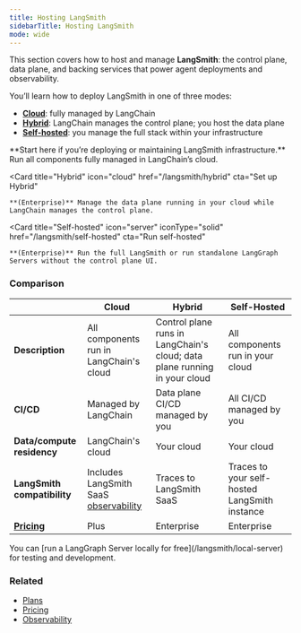 ```yaml
---
title: Hosting LangSmith
sidebarTitle: Hosting LangSmith
mode: wide
---
```


This section covers how to host and manage **LangSmith**: the control plane, data plane, and backing services that power agent deployments and observability.

You’ll learn how to deploy LangSmith in one of three modes:
- [**Cloud**](/langsmith/cloud): fully managed by LangChain
- [**Hybrid**](/langsmith/hybrid): LangChain manages the control plane; you host the data plane
- [**Self-hosted**](/langsmith/self-hosted): you manage the full stack within your infrastructure

<Callout icon="building" color="#2563EB" iconType="regular">
**Start here if you’re deploying or maintaining LangSmith infrastructure.**
</Callout>

<Columns cols={3}>
  <Card
    title="Cloud"
    icon="cloud"
    iconType="solid"
    href="/langsmith/cloud"
    cta="Get started"
  >
    Run all components fully managed in LangChain’s cloud.
  </Card>

  <Card
    title="Hybrid"
    icon="cloud"
    href="/langsmith/hybrid"
    cta="Set up Hybrid"
  >
    **(Enterprise)** Manage the data plane running in your cloud while LangChain manages the control plane.
  </Card>

  <Card
    title="Self-hosted"
    icon="server"
    iconType="solid"
    href="/langsmith/self-hosted"
    cta="Run self-hosted"
  >
    **(Enterprise)** Run the full LangSmith or run standalone LangGraph Servers without the control plane UI.
  </Card>
</Columns>

### Comparison

| | **Cloud** | **Hybrid** | **Self-Hosted** |
|--|--|--|--|
| **Description** | All components run in LangChain's cloud | Control plane runs in LangChain's cloud; data plane running in your cloud | All components run in your cloud |
| **CI/CD** | Managed by LangChain | Data plane CI/CD managed by you | All CI/CD managed by you |
| **Data/compute residency** | LangChain's cloud | Your cloud | Your cloud |
| **LangSmith compatibility** | Includes LangSmith SaaS [observability](/langsmith/observability) | Traces to LangSmith SaaS | Traces to your self-hosted LangSmith instance |
| **[Pricing](https://www.langchain.com/plans)** | Plus | Enterprise | Enterprise |

<Tip>
You can [run a LangGraph Server locally for free](/langsmith/local-server) for testing and development.
</Tip>

### Related

- [Plans](/langsmith/plans)
- [Pricing](https://www.langchain.com/plans)
- [Observability](/langsmith/observability)
